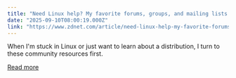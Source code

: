```yaml
---
title: "Need Linux help? My favorite forums, groups, and mailing lists when I need support"
date: "2025-09-10T08:00:19.000Z"
link: "https://www.zdnet.com/article/need-linux-help-my-favorite-forums-groups-and-mailing-lists-when-i-need-support/"
---
```


When I'm stuck in Linux or just want to learn about a distribution, I turn to these community resources first.

[Read more](https://www.zdnet.com/article/need-linux-help-my-favorite-forums-groups-and-mailing-lists-when-i-need-support/)
